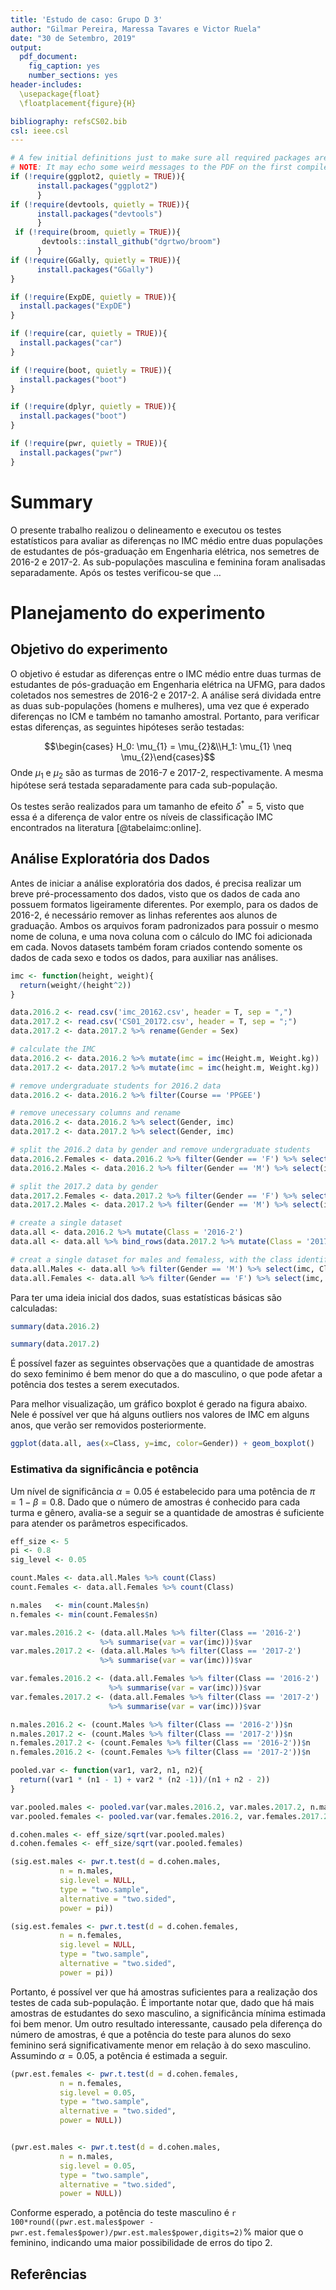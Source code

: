 ```yaml
---
title: 'Estudo de caso: Grupo D 3'
author: "Gilmar Pereira, Maressa Tavares e Victor Ruela"
date: "30 de Setembro, 2019"
output:
  pdf_document:
    fig_caption: yes
    number_sections: yes
header-includes:
  \usepackage{float}
  \floatplacement{figure}{H}

bibliography: refsCS02.bib
csl: ieee.csl
---
```



```r
# A few initial definitions just to make sure all required packages are installed. Change as needed.
# NOTE: It may echo some weird messages to the PDF on the first compile (package installation messages). Run twice and the problem will (hopefully) go away.
if (!require(ggplot2, quietly = TRUE)){
      install.packages("ggplot2")
      }
if (!require(devtools, quietly = TRUE)){
      install.packages("devtools")
      }
 if (!require(broom, quietly = TRUE)){
       devtools::install_github("dgrtwo/broom")
      }
if (!require(GGally, quietly = TRUE)){
      install.packages("GGally")
}

if (!require(ExpDE, quietly = TRUE)){
  install.packages("ExpDE")
}

if (!require(car, quietly = TRUE)){
  install.packages("car")
}

if (!require(boot, quietly = TRUE)){
  install.packages("boot")
}

if (!require(dplyr, quietly = TRUE)){
  install.packages("boot")
}

if (!require(pwr, quietly = TRUE)){
  install.packages("pwr")
}
```
# Summary
O presente trabalho realizou o delineamento e executou os testes estatísticos para avaliar as diferenças no IMC médio entre duas populações de estudantes de pós-graduação em Engenharia elétrica, nos semetres de 2016-2 e 2017-2. As sub-populações masculina e feminina foram analisadas separadamente. Após os testes verificou-se que ...


# Planejamento do experimento
## Objetivo do experimento
O objetivo é estudar as diferenças entre o IMC médio entre duas turmas de estudantes de pós-graduação em Engenharia elétrica na UFMG, para dados coletados nos semestres de 2016-2 e 2017-2. A análise será dividada entre as duas sub-populações (homens e mulheres), uma vez que é experado diferenças no ICM e também no tamanho amostral. Portanto, para verificar estas diferenças, as seguintes hipóteses serão testadas:

$$\begin{cases} H_0: \mu_{1} = \mu_{2}&\\H_1: \mu_{1} \neq \mu_{2}\end{cases}$$
Onde $\mu_{1}$ e $\mu_{2}$ são as turmas de 2016-7 e 2017-2, respectivamente. A mesma hipótese será testada separadamente para cada sub-população. 

Os testes serão realizados para um tamanho de efeito $\delta^* = 5$, visto que essa é a diferença de valor entre os níveis de classificação IMC encontrados na literatura [@tabelaimc:online]. 


## Análise Exploratória dos Dados
Antes de iniciar a análise exploratória dos dados, é precisa realizar um breve pré-processamento dos dados, visto que os dados de cada ano possuem formatos ligeiramente diferentes. Por exemplo, para os dados de 2016-2, é necessário remover as linhas referentes aos alunos de graduação. Ambos os arquivos foram padronizados para possuir o mesmo nome de coluna, e uma nova coluna com o cálculo do IMC foi adicionada em cada. Novos datasets também foram criados contendo somente os dados de cada sexo e todos os dados, para auxiliar nas análises.

```r
imc <- function(height, weight){
  return(weight/(height^2))
}

data.2016.2 <- read.csv('imc_20162.csv', header = T, sep = ",")
data.2017.2 <- read.csv('CS01_20172.csv', header = T, sep = ";")
data.2017.2 <- data.2017.2 %>% rename(Gender = Sex)

# calculate the IMC
data.2016.2 <- data.2016.2 %>% mutate(imc = imc(Height.m, Weight.kg))
data.2017.2 <- data.2017.2 %>% mutate(imc = imc(height.m, Weight.kg))

# remove undergraduate students for 2016.2 data
data.2016.2 <- data.2016.2 %>% filter(Course == 'PPGEE')

# remove unecessary columns and rename
data.2016.2 <- data.2016.2 %>% select(Gender, imc)
data.2017.2 <- data.2017.2 %>% select(Gender, imc)

# split the 2016.2 data by gender and remove undergraduate students
data.2016.2.Females <- data.2016.2 %>% filter(Gender == 'F') %>% select(imc)
data.2016.2.Males <- data.2016.2 %>% filter(Gender == 'M') %>% select(imc)

# split the 2017.2 data by gender
data.2017.2.Females <- data.2017.2 %>% filter(Gender == 'F') %>% select(imc)
data.2017.2.Males <- data.2017.2 %>% filter(Gender == 'M') %>% select(imc)

# create a single dataset
data.all <- data.2016.2 %>% mutate(Class = '2016-2')
data.all <- data.all %>% bind_rows(data.2017.2 %>% mutate(Class = '2017-2')) 

# creat a single dataset for males and femaless, with the class identification
data.all.Males <- data.all %>% filter(Gender == 'M') %>% select(imc, Class)
data.all.Females <- data.all %>% filter(Gender == 'F') %>% select(imc, Class)

```
Para ter uma ideia inicial dos dados, suas estatísticas básicas são calculadas: 
```r
summary(data.2016.2)
```
```r
summary(data.2017.2)
```
É possível fazer as seguintes observações que a quantidade de amostras do sexo feminimo é bem menor do que a do masculino, o que pode afetar a potência dos testes a serem executados.

Para melhor visualização, um gráfico boxplot é gerado na figura abaixo. Nele é possível ver que há alguns outliers nos valores de IMC em alguns anos, que verão ser removidos posteriormente. 

```r
ggplot(data.all, aes(x=Class, y=imc, color=Gender)) + geom_boxplot()
```

### Estimativa da significância e potência

Um nível de significância $\alpha = 0.05$ é estabelecido para uma potência de $\pi = 1 - \beta = 0.8$. Dado que o número de amostras é conhecido para cada turma e gênero, avalia-se a seguir se a quantidade de amostras é suficiente para atender os parâmetros especificados.  

```r
eff_size <- 5 
pi <- 0.8
sig_level <- 0.05

count.Males <- data.all.Males %>% count(Class)
count.Females <- data.all.Females %>% count(Class)

n.males   <- min(count.Males$n)
n.females <- min(count.Females$n)

var.males.2016.2 <- (data.all.Males %>% filter(Class == '2016-2') 
                    %>% summarise(var = var(imc)))$var
var.males.2017.2 <- (data.all.Males %>% filter(Class == '2017-2')
                    %>% summarise(var = var(imc)))$var

var.females.2016.2 <- (data.all.Females %>% filter(Class == '2016-2')
                      %>% summarise(var = var(imc)))$var
var.females.2017.2 <- (data.all.Females %>% filter(Class == '2017-2')
                      %>% summarise(var = var(imc)))$var

n.males.2016.2 <- (count.Males %>% filter(Class == '2016-2'))$n
n.males.2017.2 <- (count.Males %>% filter(Class == '2017-2'))$n
n.females.2017.2 <- (count.Females %>% filter(Class == '2016-2'))$n
n.females.2016.2 <- (count.Females %>% filter(Class == '2017-2'))$n

pooled.var <- function(var1, var2, n1, n2){
  return((var1 * (n1 - 1) + var2 * (n2 -1))/(n1 + n2 - 2))
}

var.pooled.males <- pooled.var(var.males.2016.2, var.males.2017.2, n.males.2016.2, n.males.2017.2)
var.pooled.females <- pooled.var(var.females.2016.2, var.females.2017.2, n.females.2016.2, n.females.2017.2)

d.cohen.males <- eff_size/sqrt(var.pooled.males)
d.cohen.females <- eff_size/sqrt(var.pooled.females)
```

``` r
(sig.est.males <- pwr.t.test(d = d.cohen.males, 
           n = n.males,
           sig.level = NULL,
           type = "two.sample",
           alternative = "two.sided",
           power = pi))

(sig.est.females <- pwr.t.test(d = d.cohen.females, 
           n = n.females,
           sig.level = NULL,
           type = "two.sample",
           alternative = "two.sided",
           power = pi))
```
Portanto, é possível ver que há amostras suficientes para a realização dos testes de cada sub-população. É importante notar que, dado que há mais amostras de estudantes do sexo masculino, a significância mínima estimada foi bem menor. Um outro resultado interessante, causado pela diferença do número de amostras, é que a potência do teste para alunos do sexo feminino será significativamente menor em relação à do sexo masculino. Assumindo $\alpha = 0.05$, a potência é estimada a seguir.

```r

(pwr.est.females <- pwr.t.test(d = d.cohen.females, 
           n = n.females,
           sig.level = 0.05,
           type = "two.sample",
           alternative = "two.sided",
           power = NULL))


(pwr.est.males <- pwr.t.test(d = d.cohen.males, 
           n = n.males,
           sig.level = 0.05,
           type = "two.sample",
           alternative = "two.sided",
           power = NULL))
```
Conforme esperado, a potência do teste masculino é `r 100*round((pwr.est.males$power - pwr.est.females$power)/pwr.est.males$power,digits=2)`% maior que o feminino, indicando uma maior possibilidade de erros do tipo 2.

## Referências
